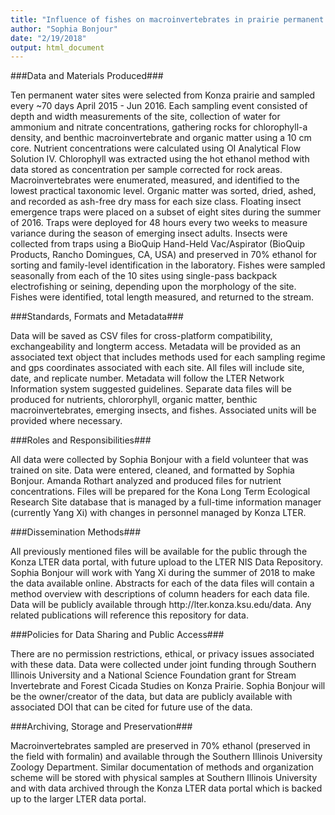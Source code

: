 ```yaml
---
title: "Influence of fishes on macroinvertebrates in prairie permanent water refuge"
author: "Sophia Bonjour"
date: "2/19/2018"
output: html_document
---
```



###Data and Materials Produced###

Ten permanent water sites were selected from Konza prairie and sampled every ~70 days April 2015 - Jun 2016. Each sampling event consisted of depth and width measurements of the site, collection of water for ammonium and nitrate concentrations, gathering rocks for chlorophyll-a density, and benthic macroinvertebrate and organic matter using a 10 cm core. Nutrient concentrations were calculated using OI Analytical Flow Solution IV. Chlorophyll was extracted using the hot ethanol method with data stored as concentration per sample corrected for rock areas. Macroinvertebrates were enumerated, measured, and identified to the lowest practical taxonomic level. Organic matter was sorted, dried, ashed, and recorded as ash-free dry mass for each size class. Floating insect emergence traps were placed on a subset of eight sites during the summer of 2016. Traps were deployed for 48 hours every two weeks to measure variance during the season of emerging insect adults. Insects were collected from traps using a BioQuip Hand-Held Vac/Aspirator (BioQuip Products, Rancho Domingues, CA, USA) and preserved in 70% ethanol for sorting and family-level identification in the laboratory. Fishes were sampled seasonally from each of the 10 sites using single-pass backpack electrofishing or seining, depending upon the morphology of the site. Fishes were identified, total length measured, and returned to the stream. 

###Standards, Formats and Metadata###

Data will be saved as CSV files for cross-platform compatibility, exchangeability and longterm access. Metadata will be provided as an associated text object that includes methods used for each sampling regime and gps coordinates associated with each site. All files will include site, date, and replicate number. Metadata will follow the LTER Network Information system suggested guidelines. Separate data files will be produced for nutrients, chlororphyll, organic matter, benthic macroinvertebrates, emerging insects, and fishes. Associated units will be provided where necessary. 

###Roles and Responsibilities###

All data were collected by Sophia Bonjour with a field volunteer that was trained on site. Data were entered, cleaned, and formatted by Sophia Bonjour. Amanda Rothart analyzed and produced files for nutrient concentrations. Files will be prepared for the Kona Long Term Ecological Research Site database that is managed by a full-time information manager (currently Yang Xi) with changes in personnel managed by Konza LTER. 

###Dissemination Methods###

All previously mentioned files will be available for the public through the Konza LTER data portal, with future upload to the LTER NIS Data Repository. Sophia Bonjour will work with Yang Xi during the summer of 2018 to make the data available online. Abstracts for each of the data files will contain a method overview with descriptions of column headers for each data file. Data will be publicly available through http://lter.konza.ksu.edu/data. Any related publications will reference this repository for data. 

###Policies for Data Sharing and Public Access###

There are no permission restrictions, ethical, or privacy issues associated with these data. Data were collected under joint funding through Southern Illinois University and a National Science Foundation grant for Stream Invertebrate and Forest Cicada Studies on Konza Prairie. Sophia Bonjour will be the owner/creator of the data, but data are publicly available with associated DOI that can be cited for future use of the data. 

###Archiving, Storage and Preservation###

Macroinvertebrates sampled are preserved in 70% ethanol (preserved in the field with formalin) and available through the Southern Illinois University Zoology Department. Similar documentation of methods and organization scheme will be stored with physical samples at Southern Illinois University and with data archived through the Konza LTER data portal which is backed up to the larger LTER data portal. 
